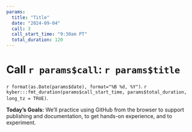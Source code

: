 ```yaml
---
params:
  title: "Title"
  date: "2024-09-04"
  call: 3
  call_start_time: "9:30am PT"
  total_duration: 120
---
```


# Call `r params$call`: `r params$title`

`r format(as.Date(params$date), format="%B %d, %Y")`. `r kyber:::fmt_duration(params$call_start_time, params$total_duration, long_tz = TRUE)`.

**Today's Goals:** We’ll practice using GitHub from the browser to support publishing and documentation, to get hands-on experience, and to experiment.
